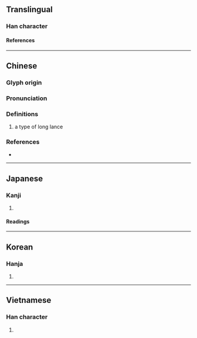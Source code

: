 {{character info/new}}
==Translingual==

===Han character===
{{Han char|rn=75|rad=木|as=10|sn=14|four=87904|canj=TBD,XXTBD|ids=⿱朔木}}

====References====
{{Han ref|kx=0546.060|dkj=15316|dj=0933.200|hdz=21269.060|uh=69CA}}

----

==Chinese==
{{zh-forms}}

===Glyph origin===
{{Han etym}}

===Pronunciation===
{{zh-pron
|m=shuò
|c=sok3
|mc=y
|oc=y
|ma=
|cat=n
}}

===Definitions===
{{zh-hanzi}}

# a type of long lance

{{zh-cat|Weapons}}

===References===
* {{R:twedu|B01809}}

----

==Japanese==

===Kanji===
{{ja-kanji|grade=|rs=木10}}

# {{defn|lang=ja|sort=木10}}

====Readings====
{{ja-readings
|on=さく
|kun=ほこ
}}

----

==Korean==

===Hanja===
{{ko-hanja|삭}}

# {{defn|lang=ko|sort=木10}}

----

==Vietnamese==

===Han character===
{{vi-readings|rs=木10|reading=giáo}}

# {{defn|lang=vi|sort=木10}}